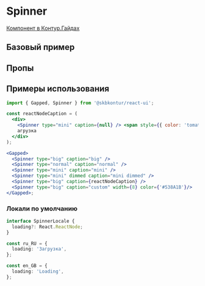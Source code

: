 
<Meta of={SpinnerStories} />

# Spinner

[Компонент в Контур.Гайдах](https)

## Базовый пример
<Primary />

## Пропы
<Controls />

## Примеры использования

```jsx harmony
import { Gapped, Spinner } from '@skbkontur/react-ui';

const reactNodeCaption = (
  <div>
    <Spinner type="mini" caption={null} /> <span style={{ color: 'tomato', fontSize: '1.3em' }}>З</span>
    агрузка
  </div>
);

<Gapped>
  <Spinner type="big" caption="big" />
  <Spinner type="normal" caption="normal" />
  <Spinner type="mini" caption="mini" />
  <Spinner type="mini" dimmed caption="mini dimmed" />
  <Spinner type="big" caption={reactNodeCaption} />
  <Spinner type="big" caption="custom" width={8} color={'#538A1B'}/>
</Gapped>;
```

### Локали по умолчанию

```typescript static
interface SpinnerLocale {
  loading?: React.ReactNode;
}

const ru_RU = {
  loading: 'Загрузка',
};

const en_GB = {
  loading: 'Loading',
};
```

